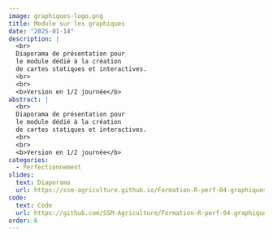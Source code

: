 ```yaml
---
image: graphiques-logo.png
title: Module sur les graphiques
date: "2025-01-14"
description: |
  <br>
  Diaporama de présentation pour
  le module dédié à la création
  de cartes statiques et interactives.
  <br>
  <br>
  <b>Version en 1/2 journée</b> 
abstract: |
  <br>
  Diaporama de présentation pour
  le module dédié à la création
  de cartes statiques et interactives.
  <br>
  <br>
  <b>Version en 1/2 journée</b> 
categories:
  - Perfectionnement
slides:
  text: Diaporama
  url: https://ssm-agriculture.github.io/Formation-R-perf-04-graphiques/
code:
  text: Code 
  url: https://github.com/SSM-Agriculture/Formation-R-perf-04-graphiques
order: 6
---
```

